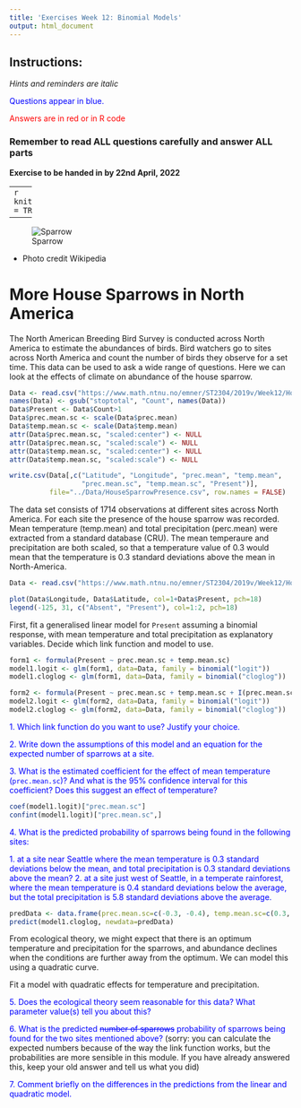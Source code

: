 ```yaml
---
title: 'Exercises Week 12: Binomial Models'
output: html_document
---
```



## Instructions:

*Hints and reminders are italic*

<span style="color:blue"> Questions appear in blue. </span>
 
<span style="color:red"> Answers are in red or in R code </span>

### Remember to read ALL questions carefully and answer ALL parts

**Exercise to be handed in by 22nd April, 2022**


-----
```r
knitr::opts_chunk$set(echo = TRUE)
```

-----

![Sparrow](../Module11 Generalised linear models/Sparrow.jpg)

* Photo credit Wikipedia


# More House Sparrows in North America

The North American Breeding Bird Survey is conducted across North America to estimate the abundances of birds. Bird watchers go to sites across North America and count the number of birds they observe for a set time. This data can be used to ask a wide range of questions. Here we can look at the effects of climate on abundance of the house sparrow.

```r

Data <- read.csv("https://www.math.ntnu.no/emner/ST2304/2019v/Week12/HouseSparrow.csv")
names(Data) <- gsub("stoptotal", "Count", names(Data))
Data$Present <- Data$Count>1
Data$prec.mean.sc <- scale(Data$prec.mean)
Data$temp.mean.sc <- scale(Data$temp.mean)
attr(Data$prec.mean.sc, "scaled:center") <- NULL
attr(Data$prec.mean.sc, "scaled:scale") <- NULL
attr(Data$temp.mean.sc, "scaled:center") <- NULL
attr(Data$temp.mean.sc, "scaled:scale") <- NULL

write.csv(Data[,c("Latitude", "Longitude", "prec.mean", "temp.mean", 
                  "prec.mean.sc", "temp.mean.sc", "Present")],
          file="../Data/HouseSparrowPresence.csv", row.names = FALSE)
```

The data set consists of 1714 observations at different sites across North America. For each site the presence of the house sparrow was recorded. Mean temperature (temp.mean) and total precipitation (perc.mean) were extracted from a standard database (CRU). The mean temperaure and precipitation are both scaled, so that a temperature value of 0.3 would mean that the temperature is 0.3 standard deviations above the mean in North-America.

```r
Data <- read.csv("https://www.math.ntnu.no/emner/ST2304/2019v/Week12/HouseSparrowPresence.csv")

plot(Data$Longitude, Data$Latitude, col=1+Data$Present, pch=18)
legend(-125, 31, c("Absent", "Present"), col=1:2, pch=18)

```

First, fit a generalised linear model for `Present` assuming a binomial response, with mean temperature and total precipitation as explanatory variables. Decide which link function and model to use.

```r
form1 <- formula(Present ~ prec.mean.sc + temp.mean.sc)
model1.logit <- glm(form1, data=Data, family = binomial("logit"))
model1.cloglog <- glm(form1, data=Data, family = binomial("cloglog"))

form2 <- formula(Present ~ prec.mean.sc + temp.mean.sc + I(prec.mean.sc^2) + I(temp.mean.sc^2))
model2.logit <- glm(form2, data=Data, family = binomial("logit"))
model2.cloglog <- glm(form2, data=Data, family = binomial("cloglog"))

```

<span style="color:blue">1. Which link function do you want to use? Justify your choice.</span>

<span style="color:blue">2. Write down the assumptions of this model and an equation for the expected number of sparrows at a site.</span>

<span style="color:blue">3. What is the estimated coefficient for the effect of mean temperature (`prec.mean.sc`)? And what is the 95% confidence interval for this coefficient? Does this suggest an effect of temperature?</span>

```r
coef(model1.logit)["prec.mean.sc"]
confint(model1.logit)["prec.mean.sc",]
```
<span style="color:blue">4. What is the predicted probability of sparrows being found in the following sites:</span>

  <span style="color:blue">1. at a site near Seattle where the mean temperature is 0.3 standard deviations below the mean, and total precipitation is 0.3 standard deviations above the mean?</span>
    <span style="color:blue">2. at a site just west of Seattle, in a temperate rainforest, where the mean temperature is 0.4 standard deviations below the average, but the total precipitation is 5.8 standard deviations above the average.</span>

```r
predData <- data.frame(prec.mean.sc=c(-0.3, -0.4), temp.mean.sc=c(0.3, 5.8))
predict(model1.cloglog, newdata=predData)

```
From ecological theory, we might expect that there is an optimum temperature and precipitation for the sparrows, and abundance declines when the conditions are further away from the optimum. We can model this using a quadratic curve.

Fit a model with quadratic effects for temperature and precipitation.

<span style="color:blue">5. Does the ecological theory seem reasonable for this data? What parameter value(s) tell you about this?</span>

<span style="color:blue">6.  What is the predicted <strike>number of sparrows</strike> probability of sparrows being found for the two sites mentioned above?</span>
(sorry: you can calculate the expected numbers because of the way the link function works, but the probabilities are more sensible in this module. If you have already answered this, keep your old answer and tell us what you did)

<span style="color:blue">7. Comment briefly on the differences in the predictions from the linear and quadratic model.</span>